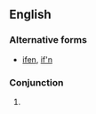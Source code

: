 ==English==

===Alternative forms===
* [[ifen]], [[if'n]]

===Conjunction===
{{en-con}}

# {{nonstandard form of|if|lang=en}}